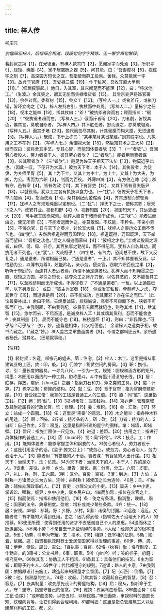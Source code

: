 ```yaml
---
---
---
```

title: 梓人传
---



柳宗元

*前幅细写梓人，后幅细合相道。段段句句字字精炼，无一懈字澥句懈段。*

裴封叔之第【1】，在光德里。有梓人款其门【2】，愿佣家字而处焉【3】。所职寻引、规矩、绳墨【4】，家不居砻斫之器【5】。问其能，曰：“吾善度材【5】，视栋宇之制【7】，高深圆方短长之宜，吾指使而群工役焉。舍我，众莫能就一宇【3】。故食于官府【9】，吾受禄三倍【19】；作于私家，吾收其直大半焉【11】。”（细琐叙事起。）他日，入其室，其床阙足而不能理【12】，曰：“将求他工。”（生波。）余其笑之，谓其无能而贪禄嗜货者【13】。
其后京兆尹将饰官署【13】，余往过焉。委群材【15】，会众工【16】。（写梓人一。）或执斧斤，或执刀锯，皆环立向之【17】。梓人左持右引，执杖而中处焉。（写梓人二。）量栋宇之任【18】，视木之能举【19】，挥其杖曰：“斧！”彼执斧者奔而右；顾而指曰：“锯【20】！”彼执锯者趋而左。（写梓人三。）俄而斤者斫【20】，刀者削，皆视其色，俟其言，莫敢自断者。（写梓人四。）其不胜任者，怒而退之，亦莫敢愠焉。（写梓人五。）画宫于堵【20】，盈尺而曲尽其制，计其毫厘而构大厦，无进退焉【5】。（写梓人六。）既成，书于上栋曰：“某年某月某日某建。”则其姓字也。凡执用之工不在列【2】。（写梓人七。）余圜视大骇【18】，然后知其术之工大矣【2】。
继而叹曰：彼将舍其手艺，专其心智，而能知体要者欤【3】？（一“者欤”。）吾闻劳心者役人，劳力者役于人，彼其劳心者欤？（二“者欤”。）能者用而智者谋【3】，彼其智者欤？（三“者欤”。）是足为佐天子相天下法矣【13】，物莫近乎此也。（因此一叹，下便开为大篇。）彼为天下者，本于人【14】。其执役者，为徒隶，为乡师里胥【5】。其上为下士，又其上为中士，为上士。又其上为大夫，为卿，为公。离而为六职【3】，判而为百役。
外薄四海【3】，有方伯连帅【3】；郡有守，邑有宰【4】，皆有佐政【11】。其下有胥吏【12】，又其下皆有啬夫版尹【13】，以就役焉。犹众工之各有执技以食力也。（一“犹”。）彼佐天子相天下者，举而加焉【4】，指而使焉【15】，条其纲纪而盈缩焉【4】，齐其法制而整顿焉【17】，犹梓人之有规矩绳墨以定制也。（二“犹”。）择天下之士，使称其职；居天下之人®，使安其业。视都知野【4】9，视野知国【20】，视国知天下，其远迩细大【20】，可手据其图而究焉。犹梓人画宫于堵而绩于成也。（三“犹”。）能者进而由之，使无所德【3】；不能者退而休之，亦莫敢愠。不炫能，不矜名，不亲小劳【5】，不侵众官，日与天下之英才，讨论其大经【5】，犹梓人之善运众工而不伐艺也。（四“犹”。）夫然后相道得而万国理矣【18】。相道既得，万国既理，天下举首而望曰：“吾相之功也。”后之人循迹而慕曰【4】：“彼相之才也。”士或谈殷周之理者，曰伊、傅、周、召＠，其百执事之勤劳6，而不得纪焉。犹梓人自名其功，而执用者不列也。（五“犹”。）大哉相乎！（四字总，有气力，恐尚总不住，故下又反复之。）通是道者，所谓相而已矣。（“通是道者”，一正。）其不知体要者反此，以恪勤为公，以簿书为尊3，炫能矜名，亲小劳，侵众官，窃取六职百役之事【2】，听听于府庭的，而遗其大者远者焉，所谓不通是道者也。犹梓人而不知绳墨之曲直、规矩之方圆、寻引之短长，姑夺众工之斧斤刀锯，以佐其艺的，又不能备其工【17】，以至败绩用而无所成也。不亦谬欤？（“不通是道者”，一反。以上通篇已毕，以下另发议。）
或曰：“彼主为室者【18】，倘或发其私智，牵制梓人之虑，夺其世守【19】，而道谋是用【20】，虽不能成功，岂其罪邪？亦在任之而已。”（此论最要补出。）余曰不然。夫绳墨诚陈，规矩诚设，高者不可抑而下也，狭者不可张而广也。由我则固，不由我则圮。彼将乐去固而就圮也，则卷其术【14】，默其智【15】，悠尔而去，不屈吾道，是诚良梓人耳！其或嗜其货利，忍而不能舍也®；丧其制量【7】，屈而不能守也【18】。栋挠屋坏【19】，则曰：“非我罪也。”可乎哉？可乎哉？（妙，妙。通篇是相体，此又相德也。）
余谓梓人之道类于相，故书而藏之。（“藏之”妙。）梓人盖古之审曲面势者【8】，今谓之都料匠云8。余所遇者杨氏，潜其名。（细琐叙事结。）

【注释】

【1】裴封叔：名谨，柳宗元的姐夫。第：住宅。【2】梓人：木工。这里是指从事建筑业的工匠。款：叩，敲。【3】佣隙字：租赁空闲的房间。【4】职：携带。寻、引：量长度的器具。一寻为八尺，一引为一丈。规矩：圆规和画方形的矩尺。绳墨：木匠用以画线的一种工具，俗称墨斗，斗中有墨汁浸湿的长线。【5】居：贮存，存放。砻斫（zhuó浊）之器：指磨刀石和刀、斧之类的工具。【6】度：计算。【7】栋字之制：房屋的结构。【8】就：成。【9】食于官府：指为官府修建房屋。【10】吾受禄三倍：我拿的工钱是普通工人的三倍。【11】直：同“值”，这里指工钱。【12】阙：同“缺”。【13】3贪禄嗜货：贪图钱物。【14】京兆尹：管理京城及其附近属县的行政长官。饰：修理。【15】委：堆积。【16】会：汇聚。【17】环立：站成一个圆圈。【18】任：这里是“需要”的意思。【19】木之能举：指各种木料的用途。【2】顾：回头。2斤者：持斧头的人。斫：砍。【2】刀者：持刀的人。2自断：自己作主。2官：房屋，这里是指所兴建的屋宇的图样。堵：堵墙，即堵壁。【2】盈尺：指施工图仅一尺见方。【4】进退：差距。【20】执用之工：指进行具体操作的普通工人。【18】圊（huán环）视：同“环视”。2术：技艺。工：作用。【3】能知体要者：能够掌握主体和纲要的人。31劳心者役人，劳力者役于人：这是引用孟子的话。《孟子·滕文公上》：“或劳心，或劳力。劳心者治人，劳力者治于人。”【3】能者用：有技能的人干活。智者谋：有智慧的人出计谋。【3】相天下：治理天下。法：仿效。34为天下者：治理天下的人。本于人：靠的是众人。3徒隶：差役。乡师：乡长。里胥：里长。离：分离，分工。六职：即吏、户、礼L、兵、刑、工六部。3判：区分。百役：百官。3薄：到达。【3】方伯：古时称一方诸侯之长为方伯。连帅：古时称十诸侯国之长为连帅。40邑：县。41佐政：辅佐处理政事的人。【12】胥吏：办理公文的小吏。【13】啬夫：乡中小吏，掌诉讼、赋税。版尹：乡中小吏，掌乡民户口。4举而加焉：指位在众官之上。【15】指而使焉：指挥和使用他们。【16】条：使之有条理。指调整，理顺。
纲纪：国家的法令、典章制度。盈缩：增补或减少某些条款。4齐：统一。【18】居：安顿。49都：都城。野：乡野，乡村。5国：诸侯的封国。51远迩：远近。又能者进：有才能的人得到任用。由之：因为得到他（指辅佐天子治理天下的人）的推荐。53使无所德：使得到任用的贤才不去感谢自己个人的恩惠。54送而休之：贬退罢免。5不亲小劳：不亲自去干那些琐碎的事务。5大经：经邦济世的根本措施。5伐；功劳，引申为夸耀。艺：技术。【18】相道：做宰相的法则。5循：顺着，依据。迹：指贤相执政时荐士爱民使国家得以治理的事迹。60伊、傅、周、召：伊尹、傅说、周公、召公。1百执事：百官。62恪（kè客）勤：恪守制度，工作勤奋。的3簿书：公文书牍。6事：职责。5听（yín吟）听：笑的样子。府庭：相府庭中。66佐其艺：协助工人干粗活。61备其工：具备他们的技艺。8主为室者：即房子的主人。69世守：代代都遵守的规则。7道谋：路人的主意。7由我则固：依据原设计去施工，建造起来的房屋才会坚固。【7】圮（qǐ匹）：倒塌。【7】3彼：他，指房屋的主人。74卷：收起。乃默其智：收藏起自己的智慧。【8】忍：容忍。【7】丧其制量：改变原先设计的房屋结构。【18】屈：屈从，指听命于主人。守：坚守，指坚守自己的信念。【19】栋挠：栋梁弯曲断裂。8审曲面势：《考工记·总序》：“或审曲面势，以饬五材，以辨民器。”审曲面势，审视材料的曲直长短、纹理向背等，让它们得到合理利用。81都料匠：这里是指总管建筑工人以及建筑材料的工匠。都，总。